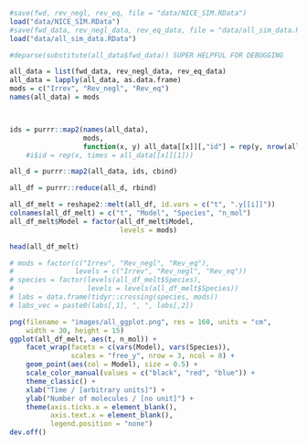 

```r
#save(fwd, rev_negl, rev_eq, file = "data/NICE_SIM.RData")
load("data/NICE_SIM.RData")
#save(fwd_data, rev_negl_data, rev_eq_data, file = "data/all_sim_data.RData")
load("data/all_sim_data.RData")
```

```r
#deparse(substitute(all_data$fwd_data)) SUPER HELPFUL FOR DEBUGGING 

all_data = list(fwd_data, rev_negl_data, rev_eq_data)
all_data = lapply(all_data, as.data.frame)
mods = c("Irrev", "Rev_negl", "Rev_eq")
names(all_data) = mods



ids = purrr::map2(names(all_data), 
                  mods, 
                  function(x, y) all_data[[x]][,"id"] = rep(y, nrow(all_data[[x]])))
    #i$id = rep(x, times = all_data[[x]][1]))

all_d = purrr::map2(all_data, ids, cbind)

all_df = purrr::reduce(all_d, rbind)

all_df_melt = reshape2::melt(all_df, id.vars = c("t", ".y[[i]]"))
colnames(all_df_melt) = c("t", "Model", "Species", "n_mol")
all_df_melt$Model = factor(all_df_melt$Model, 
                           levels = mods)

head(all_df_melt)
```


```r
# mods = factor(c("Irrev", "Rev_negl", "Rev_eq"), 
#               levels = c("Irrev", "Rev_negl", "Rev_eq"))
# species = factor(levels(all_df_melt$Species), 
#                  levels = levels(all_df_melt$Species))
# labs = data.frame(tidyr::crossing(species, mods))
# labs_vec = paste0(labs[,1], ", ", labs[,2]) 
```


```r
png(filename = "images/all_ggplot.png", res = 160, units = "cm",
    width = 30, height = 15)
ggplot(all_df_melt, aes(t, n_mol)) +
    facet_wrap(facets = c(vars(Model), vars(Species)),
               scales = "free_y", nrow = 3, ncol = 8) +
    geom_point(aes(col = Model), size = 0.5) +
    scale_color_manual(values = c("black", "red", "blue")) +
    theme_classic() +
    xlab("Time / [arbitrary units]") + 
    ylab("Number of molecules / [no unit]") + 
    theme(axis.ticks.x = element_blank(),
          axis.text.x = element_blank(),
          legend.position = "none")
dev.off()
```

